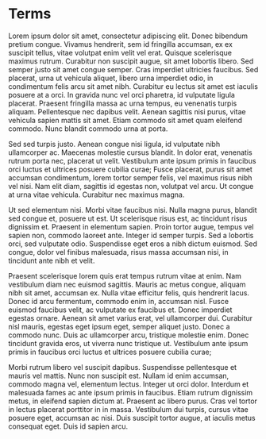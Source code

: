 
<main className="container">

# Terms

Lorem ipsum dolor sit amet, consectetur adipiscing elit. Donec bibendum pretium congue. Vivamus hendrerit, sem id fringilla accumsan, ex ex suscipit tellus, vitae volutpat enim velit vel erat. Quisque scelerisque maximus rutrum. Curabitur non suscipit augue, sit amet lobortis libero. Sed semper justo sit amet congue semper. Cras imperdiet ultricies faucibus. Sed placerat, urna ut vehicula aliquet, libero urna imperdiet odio, in condimentum felis arcu sit amet nibh. Curabitur eu lectus sit amet est iaculis posuere at a orci. In gravida nunc vel orci pharetra, id vulputate ligula placerat. Praesent fringilla massa ac urna tempus, eu venenatis turpis aliquam. Pellentesque nec dapibus velit. Aenean sagittis nisi purus, vitae vehicula sapien mattis sit amet. Etiam commodo sit amet quam eleifend commodo. Nunc blandit commodo urna at porta.

Sed sed turpis justo. Aenean congue nisi ligula, id vulputate nibh ullamcorper ac. Maecenas molestie cursus blandit. In dolor erat, venenatis rutrum porta nec, placerat ut velit. Vestibulum ante ipsum primis in faucibus orci luctus et ultrices posuere cubilia curae; Fusce placerat, purus sit amet accumsan condimentum, lorem tortor semper felis, vel maximus risus nibh vel nisi. Nam elit diam, sagittis id egestas non, volutpat vel arcu. Ut congue at urna vitae vehicula. Curabitur nec maximus magna.

Ut sed elementum nisi. Morbi vitae faucibus nisi. Nulla magna purus, blandit sed congue et, posuere ut est. Ut scelerisque risus est, ac tincidunt risus dignissim et. Praesent in elementum sapien. Proin tortor augue, tempus vel sapien non, commodo laoreet ante. Integer id semper turpis. Sed a lobortis orci, sed vulputate odio. Suspendisse eget eros a nibh dictum euismod. Sed congue, dolor vel finibus malesuada, risus massa accumsan nisi, in tincidunt ante nibh et velit.

Praesent scelerisque lorem quis erat tempus rutrum vitae at enim. Nam vestibulum diam nec euismod sagittis. Mauris ac metus congue, aliquam nibh sit amet, accumsan ex. Nulla vitae efficitur felis, quis hendrerit lacus. Donec id arcu fermentum, commodo enim in, accumsan nisl. Fusce euismod faucibus velit, ac vulputate ex faucibus et. Donec imperdiet egestas ornare. Aenean sit amet varius erat, vel ullamcorper dui. Curabitur nisl mauris, egestas eget ipsum eget, semper aliquet justo. Donec a commodo nunc. Duis ac ullamcorper arcu, tristique molestie enim. Donec tincidunt gravida eros, ut viverra nunc tristique ut. Vestibulum ante ipsum primis in faucibus orci luctus et ultrices posuere cubilia curae;

Morbi rutrum libero vel suscipit dapibus. Suspendisse pellentesque et mauris vel mattis. Nunc non suscipit est. Nullam id enim accumsan, commodo magna vel, elementum lectus. Integer ut orci dolor. Interdum et malesuada fames ac ante ipsum primis in faucibus. Etiam rutrum dignissim metus, in eleifend sapien dictum at. Praesent ac libero purus. Cras vel tortor in lectus placerat porttitor in in massa. Vestibulum dui turpis, cursus vitae posuere eget, accumsan ac nisi. Duis suscipit tortor augue, at iaculis metus consequat eget. Duis id sapien arcu.

</main>
